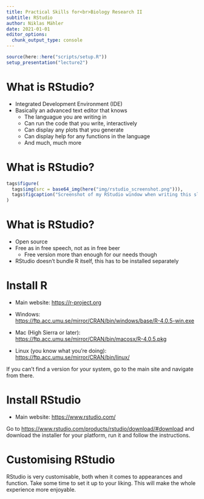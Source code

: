 ```yaml
---
title: Practical Skills for<br>Biology Research II
subtitle: RStudio
author: Niklas Mähler
date: 2021-01-01
editor_options: 
  chunk_output_type: console
---
```


```r
source(here::here("scripts/setup.R"))
setup_presentation("lecture2")
```

# What is RStudio? { data-transition="slide-in fade-out" }

- Integrated Development Environment (IDE)
- Basically an advanced text editor that knows
  - The languague you are writing in
  - Can run the code that you write, interactively
  - Can display any plots that you generate
  - Can display help for any functions in the language
  - And much, much more

# What is RStudio? { data-transition="fade" }

```r
tags$figure(
  tags$img(src = base64_img(here("img/rstudio_screenshot.png"))),
  tags$figcaption("Screenshot of my RStudio window when writing this slide")
)
```


# What is RStudio? { data-transition="fade-in slide-out" }

- Open source
- Free as in free speech, not as in free beer
  - Free version more than enough for our needs though
- RStudio doesn't bundle R itself, this has to be installed separately

# Install R

- Main website: <https://r-project.org>

- Windows:<br><https://ftp.acc.umu.se/mirror/CRAN/bin/windows/base/R-4.0.5-win.exe>
- Mac (High Sierra or later):<br><https://ftp.acc.umu.se/mirror/CRAN/bin/macosx/R-4.0.5.pkg>
- Linux (you know what you're doing):<br><https://ftp.acc.umu.se/mirror/CRAN/bin/linux/>

If you can't find a version for your system, go to the main site and navigate from there.

# Install RStudio

- Main website: <https://www.rstudio.com/>

Go to <https://www.rstudio.com/products/rstudio/download/#download> and download the installer for your platform, run it and follow the instructions.

# Customising RStudio

RStudio is very customisable, both when it comes to appearances and function.
Take some time to set it up to your liking.
This will make the whole experience more enjoyable.